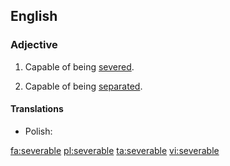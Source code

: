 ==English==

===Adjective===
{{en-adj}}

# Capable of being [[sever]]ed.
# {{legal|economics}} Capable of being [[separate]]d.

====Translations====
{{trans-top|capable of being severed}}
* Polish: {{t|pl|wypowiadalny|m}}
{{trans-mid}}
{{trans-bottom}}

[[fa:severable]]
[[pl:severable]]
[[ta:severable]]
[[vi:severable]]